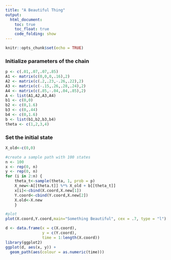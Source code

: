 ```yaml
---
title: "A Beautiful Thing"
output:
  html_document:
    toc: true
    toc_float: true
    code_folding: show
---
```


```r
knitr::opts_chunk$set(echo = TRUE)
```


### Initialize parameters of the chain
```r
p <- c(.01,.07,.07,.85)
A1 <- matrix(c(0,0,0,.16),2)
A2 <- matrix(c(.2,.23,-.26,.22),2)
A3 <- matrix(c(-.15,.26,.28,.24),2)
A4 <- matrix(c(.85,-.04,.04,.85),2)
A <- list(A1,A2,A3,A4)
b1 <- c(0,0)
b2 <- c(0,1.6)
b3 <- c(0,.44)
b4 <- c(0,1.6)
b <- list(b1,b2,b3,b4)
theta <- c(1,2,3,4)
```


### Set the initial state

```r
X_old<-c(0,0)

#create a sample path with 100 states
n <- 100
x <- rep(0, n)
y <- rep(0, n)
for (i in 2:n) {
	theta_t<-sample(theta, 1, prob = p)
	X_new<-A[[theta.t]] %*% X_old + b[[theta_t]]
	x[i]<-cbind(X.coord,X.new[1])
	Y.coord<-cbind(Y.coord,X.new[2])
	X.old<-X.new
	}

#plot
plot(X.coord,Y.coord,main="Something Beautiful", cex = .7, type = "l")
```


```r
d <- data.frame(x = c(X.coord),
                y = c(Y.coord),
                time = 1:length(X.coord))
library(ggplot2)
ggplot(d, aes(x, y)) +
  geom_path(aes(colour = as.numeric(time)))
```

